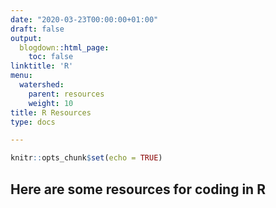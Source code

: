 ```yaml
---
date: "2020-03-23T00:00:00+01:00"
draft: false
output:
  blogdown::html_page:
    toc: false
linktitle: 'R'
menu:
  watershed:
    parent: resources
    weight: 10
title: R Resources
type: docs

---
```


```r
knitr::opts_chunk$set(echo = TRUE)
```

## Here are some resources for coding in R